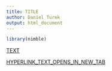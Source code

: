 ```yaml
---
title: TITLE
author: Daniel Turek
output: html_document
---
```


<!---
danielturek.github.io/public/folder/fileName.html
-->

```r
library(nimble)
```

[TEXT](URL)

<a href="URL_GOES_HERE" target="_blank">HYPERLINK_TEXT_OPENS_IN_NEW_TAB</a>

